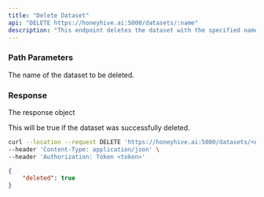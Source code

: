 ```yaml
---
title: "Delete Dataset"
api: "DELETE https://honeyhive.ai:5000/datasets/:name"
description: "This endpoint deletes the dataset with the specified name."
---
```


### Path Parameters

<ParamField path="name" type="string">
  The name of the dataset to be deleted.
</ParamField>

### Response

<ResponseField name="data" type="object">

The response object

<Expandable title="Toggle object">

<ResponseField name="deleted" type="boolean">
  This will be true if the dataset was successfully deleted.
</ResponseField>

</Expandable>

</ResponseField>

<RequestExample>

```bash Example Request
curl --location --request DELETE 'https://honeyhive.ai:5000/datasets/<name>' \
--header 'Content-Type: application/json' \
--header 'Authorization: Token <token>'
```

</RequestExample>

<ResponseExample>

```json Response
{
    "deleted": true
}

```

</ResponseExample>